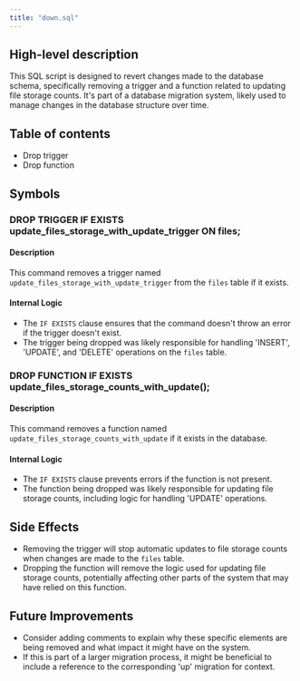 ```yaml
---
title: "down.sql"
---
```


## High-level description
This SQL script is designed to revert changes made to the database schema, specifically removing a trigger and a function related to updating file storage counts. It's part of a database migration system, likely used to manage changes in the database structure over time.

## Table of contents
- Drop trigger
- Drop function

## Symbols

### DROP TRIGGER IF EXISTS update_files_storage_with_update_trigger ON files;
#### Description
This command removes a trigger named `update_files_storage_with_update_trigger` from the `files` table if it exists.

#### Internal Logic
- The `IF EXISTS` clause ensures that the command doesn't throw an error if the trigger doesn't exist.
- The trigger being dropped was likely responsible for handling 'INSERT', 'UPDATE', and 'DELETE' operations on the `files` table.

### DROP FUNCTION IF EXISTS update_files_storage_counts_with_update();
#### Description
This command removes a function named `update_files_storage_counts_with_update` if it exists in the database.

#### Internal Logic
- The `IF EXISTS` clause prevents errors if the function is not present.
- The function being dropped was likely responsible for updating file storage counts, including logic for handling 'UPDATE' operations.

## Side Effects
- Removing the trigger will stop automatic updates to file storage counts when changes are made to the `files` table.
- Dropping the function will remove the logic used for updating file storage counts, potentially affecting other parts of the system that may have relied on this function.

## Future Improvements
- Consider adding comments to explain why these specific elements are being removed and what impact it might have on the system.
- If this is part of a larger migration process, it might be beneficial to include a reference to the corresponding 'up' migration for context.